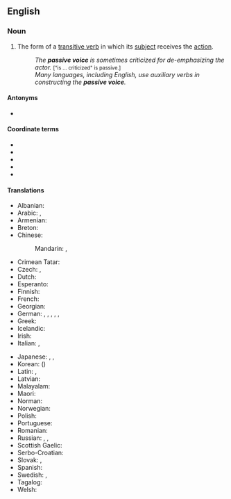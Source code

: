 {{also|passive-voice}}
==English==
{{Wikipedia}}
{{examples|examples=* "The ball '''was kicked''' by Fred." (as opposed to "Fred '''kicked''' the ball.")}}

===Noun===
{{en-noun|-|s}}

# {{lb|en|grammar}} The form of a [[transitive verb]] in which its [[subject]] receives the [[action]].
#: ''The '''passive voice''' is sometimes criticized for de-emphasizing the actor.'' <small>["is ... criticized" is passive.]</small>
#: ''Many languages, including English, use auxiliary verbs in constructing the '''passive voice'''.''

====Antonyms====
* {{l|en|active voice}}

====Coordinate terms====
* {{l|en|active voice}}
* {{l|en|antipassive voice}}
* {{l|en|mediopassive voice}}
* {{l|en|middle voice}}
* {{l|en|reflexive verb}}

====Translations====
{{trans-top|grammatical term}}
* Albanian: {{t+|sq|pësore|f}}
* Arabic: {{t|ar|صِيغَة مَجْهُول|f|tr=ṣīḡat majhūl}}, {{t|ar|مَبْنِي مَجْهُول|m}}
* Armenian: {{t+|hy|կրավորական սեռ}}
* Breton: {{t|br|tu-gouzañv|m}}
* Chinese:
*: Mandarin: {{t|cmn|被動語態|sc=Hani}}, {{t|cmn|被动语态|tr=bèidòng yǔtài|sc=Hani}}
* Crimean Tatar: {{t|crh|etilgen derece}}
* Czech: {{t|cs|trpný rod|m}}, {{t+|cs|pasivum|n}}
* Dutch: {{t+|nl|lijdende vorm|m}}
* Esperanto: {{t|eo|pasiva voĉo}}
* Finnish: {{t+|fi|passiivi}}
* French: {{t+|fr|voix passive|f}}
* Georgian: {{t|ka|ვნებითი გვარი}}
* German: {{t+|de|Leideform|f}}, {{t|de|Leidform|f}}, {{t|de|Leidensform|f}}, {{t+|de|Passiv|n}}, {{t|de|Passivum|n}}, {{t|de|Passivform|f}}
* Greek: {{t+|el|παθητική φωνή|f}}
* Icelandic: {{t+|is|þolmynd|f}}
* Irish: {{t|ga|faí chéasta|f}}
* Italian: {{t|it|forma passiva|f}}, {{t+|it|passivo|m}}
{{trans-mid}}
* Japanese: {{t|ja|所相|tr=しょそう, shosō}}, {{t+|ja|受動態|tr=じゅどうたい, judōtai}}, {{t|ja|受身|tr=うけみ, ukemi|sc=Jpan}}
* Korean: {{t+|ko|수동태}} ({{t+|ko|受動態|sc=Hani}})
* Latin: {{t|la|genus passivum}}, {{t|la|passivum}}
* Latvian: {{t|lv|ciešamā kārta|f}}
* Malayalam: {{t|ml|കർമ്മണിപ്രയോഗം}}
* Maori: {{t|mi|whakahāngū}}
* Norman: {{t|nrf|passif|m}}
* Norwegian: {{t+|no|passiv}}
* Polish: {{t+|pl|strona bierna|f}}
* Portuguese: {{t+|pt|voz passiva|f}}
* Romanian: {{t|ro|diateză pasivă|f}}
* Russian: {{t+|ru|страда́тельный зало́г|m}}, {{t+|ru|пассив|m}}, {{t+|ru|пасси́вный зало́г|m}}
* Scottish Gaelic: {{t|gd|guth fulangach|m}}
* Serbo-Croatian: {{t+|sh|pasiv|m}}
* Slovak: {{t|sk|trpný rod}}, {{t|sk|pasívum}}
* Spanish: {{t|es|voz pasiva|f}}
* Swedish: {{t+|sv|passivum|n}}, {{t|sv|passiv form|c}}
* Tagalog: {{t|tl|tinig-balintiyak}}
* Welsh: {{t|cy|stâd oddefol|f}}
{{trans-bottom}}